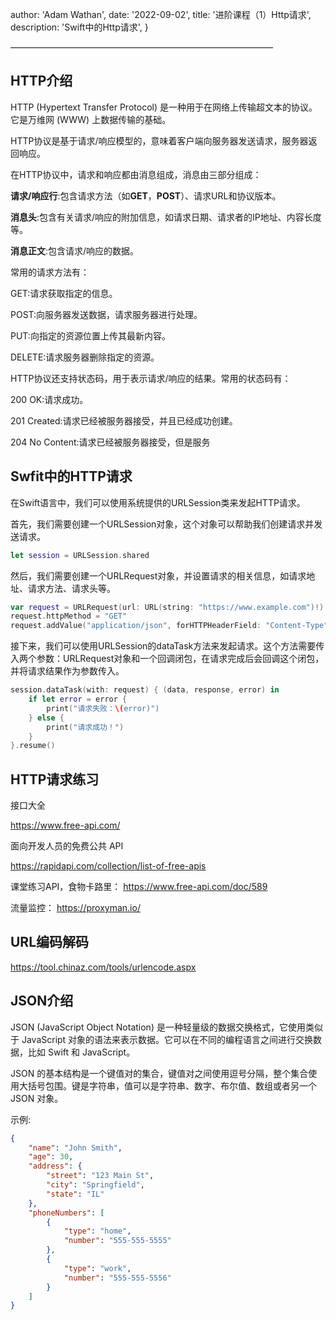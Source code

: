 
  author: 'Adam Wathan',
  date: '2022-09-02',
  title: '进阶课程（1）Http请求',
  description:
    'Swift中的Http请求',
}


——————————————————————————————

## **HTTP介绍**

HTTP (Hypertext Transfer Protocol) 是一种用于在网络上传输超文本的协议。它是万维网 (WWW) 上数据传输的基础。

HTTP协议是基于请求/响应模型的，意味着客户端向服务器发送请求，服务器返回响应。

在HTTP协议中，请求和响应都由消息组成，消息由三部分组成：

**请求/响应行**:包含请求方法（如**GET**，**POST**）、请求URL和协议版本。

**消息头**:包含有关请求/响应的附加信息，如请求日期、请求者的IP地址、内容长度等。

**消息正文**:包含请求/响应的数据。

常用的请求方法有：

GET:请求获取指定的信息。

POST:向服务器发送数据，请求服务器进行处理。

PUT:向指定的资源位置上传其最新内容。

DELETE:请求服务器删除指定的资源。

HTTP协议还支持状态码，用于表示请求/响应的结果。常用的状态码有：


200 OK:请求成功。

201 Created:请求已经被服务器接受，并且已经成功创建。

204 No Content:请求已经被服务器接受，但是服务


## **Swfit中的HTTP请求**
在Swift语言中，我们可以使用系统提供的URLSession类来发起HTTP请求。

首先，我们需要创建一个URLSession对象，这个对象可以帮助我们创建请求并发送请求。

```swift
let session = URLSession.shared
```

然后，我们需要创建一个URLRequest对象，并设置请求的相关信息，如请求地址、请求方法、请求头等。

```swift
var request = URLRequest(url: URL(string: "https://www.example.com")!)
request.httpMethod = "GET"
request.addValue("application/json", forHTTPHeaderField: "Content-Type")
```

接下来，我们可以使用URLSession的dataTask方法来发起请求。这个方法需要传入两个参数：URLRequest对象和一个回调闭包，在请求完成后会回调这个闭包，并将请求结果作为参数传入。

```swift
session.dataTask(with: request) { (data, response, error) in
    if let error = error {
        print("请求失败：\(error)")
    } else {
        print("请求成功！")
    }
}.resume()
```

## **HTTP请求练习**

接口大全

https://www.free-api.com/

面向开发人员的免费公共 API

https://rapidapi.com/collection/list-of-free-apis


课堂练习API，食物卡路里：
https://www.free-api.com/doc/589

流量监控：
https://proxyman.io/

## **URL编码解码**

https://tool.chinaz.com/tools/urlencode.aspx

## **JSON介绍**


JSON (JavaScript Object Notation) 是一种轻量级的数据交换格式，它使用类似于 JavaScript 对象的语法来表示数据。它可以在不同的编程语言之间进行交换数据，比如 Swift 和 JavaScript。

JSON 的基本结构是一个键值对的集合，键值对之间使用逗号分隔，整个集合使用大括号包围。键是字符串，值可以是字符串、数字、布尔值、数组或者另一个 JSON 对象。

示例:

```JSON
{
    "name": "John Smith",
    "age": 30,
    "address": {
        "street": "123 Main St",
        "city": "Springfield",
        "state": "IL"
    },
    "phoneNumbers": [
        {
            "type": "home",
            "number": "555-555-5555"
        },
        {
            "type": "work",
            "number": "555-555-5556"
        }
    ]
}
```

